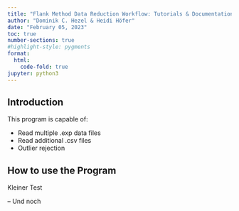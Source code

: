 ```yaml
---
title: "Flank Method Data Reduction Workflow: Tutorials & Documentation"
author: "Dominik C. Hezel & Heidi Höfer"
date: "February 05, 2023"
toc: true
number-sections: true
#highlight-style: pygments
format:
  html:
    code-fold: true
jupyter: python3
---
```


## Introduction
This program is capable of:

- Read multiple .exp data files
- Read additional .csv files
- Outlier rejection


## How to use the Program
Kleiner Test

– Und noch